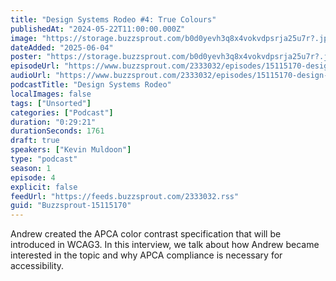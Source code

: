 ```yaml
---
title: "Design Systems Rodeo #4: True Colours"
publishedAt: "2024-05-22T11:00:00.000Z"
image: "https://storage.buzzsprout.com/b0d0yevh3q8x4vokvdpsrja25u7r?.jpg"
dateAdded: "2025-06-04"
poster: "https://storage.buzzsprout.com/b0d0yevh3q8x4vokvdpsrja25u7r?.jpg"
episodeUrl: "https://www.buzzsprout.com/2333032/episodes/15115170-design-systems-rodeo-4-true-colours.mp3"
audioUrl: "https://www.buzzsprout.com/2333032/episodes/15115170-design-systems-rodeo-4-true-colours.mp3"
podcastTitle: "Design Systems Rodeo"
localImages: false
tags: ["Unsorted"]
categories: ["Podcast"]
duration: "0:29:21"
durationSeconds: 1761
draft: true
speakers: ["Kevin Muldoon"]
type: "podcast"
season: 1
episode: 4
explicit: false
feedUrl: "https://feeds.buzzsprout.com/2333032.rss"
guid: "Buzzsprout-15115170"
---
```

Andrew created the APCA color contrast specification that will be introduced in WCAG3. In this interview, we talk about how Andrew became interested in the topic and why APCA compliance is necessary for accessibility.
